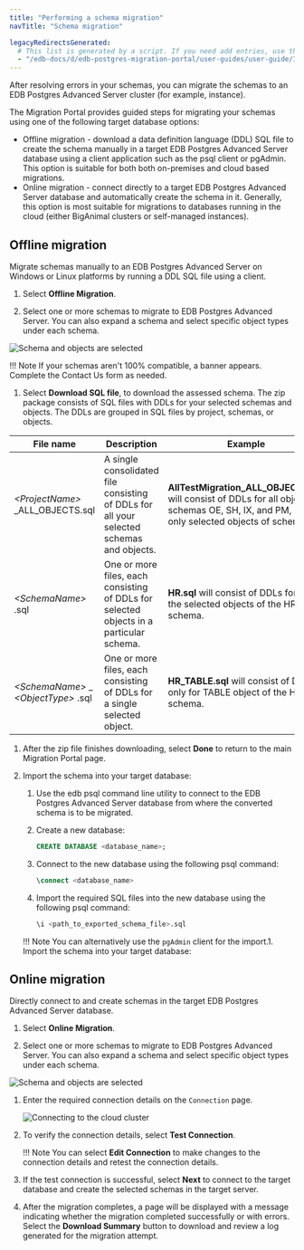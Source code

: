 ```yaml
---
title: "Performing a schema migration"
navTitle: "Schema migration"

legacyRedirectsGenerated:
  # This list is generated by a script. If you need add entries, use the `legacyRedirects` key.
  - "/edb-docs/d/edb-postgres-migration-portal/user-guides/user-guide/3.0.1/mp_schema_migration.html"
---
```


<div id="mp_schema_migration" class="registered_link"></div>


After resolving errors in your schemas, you can migrate the schemas to an EDB Postgres Advanced Server cluster (for example, instance).

The Migration Portal provides guided steps for migrating your schemas using one of the following target database options:

-   Offline migration - download a data definition language (DDL) SQL file to create the schema manually in a target EDB Postgres Advanced Server database using a client application such as the psql client or pgAdmin. This option is suitable for both both on-premises and cloud based migrations.
-   Online migration - connect directly to a target EDB Postgres Advanced Server database and automatically create the schema in it. Generally, this option is most suitable for migrations to databases running in the cloud (either BigAnimal clusters or self-managed instances).

<div id="existing_on_premises_edb_advanced_server" class="registered_link"></div>

## Offline migration

Migrate schemas manually to an EDB Postgres Advanced Server on Windows or Linux platforms by running a DDL SQL file using a client.

1. Select **Offline Migration**.

1. Select one or more schemas to migrate to EDB Postgres Advanced Server. You can also expand a schema and select specific object types under each schema.
 
 ![Schema and objects are selected](../images/schema_object_selection.png)

 !!! Note
     If your schemas aren't 100% compatible, a banner appears. Complete the Contact Us form as needed.

1. Select **Download SQL file**, to download the assessed schema. The zip package consists of SQL files with DDLs for your selected schemas and objects. The DDLs are grouped in SQL files by project, schemas, or objects.

 | File name                              | Description                                                                              | Example                                                                         |
 |------------------------------------------------|------------------------------------------------------------------------------------------|---------------------------------------------------------------------------------|
 | *&lt;ProjectName>* _ALL_OBJECTS.sql            | A single consolidated file consisting of DDLs for all your selected schemas and objects. | **AllTestMigration_ALL_OBJECTS.sql** will consist of DDLs for all objects of schemas OE, SH, IX, and PM, and only selected objects of schema HR.                                                                            |
 | *&lt;SchemaName>* .sql                         | One or more files, each consisting of DDLs for selected objects in a particular schema.  | **HR.sql**  will consist of DDLs for all the selected objects of the HR schema. |
 | *&lt;SchemaName>* &#95; *&lt;ObjectType>* .sql | One or more files, each consisting of DDLs for a single selected object.                 | **HR_TABLE.sql**  will consist of DDLs only for TABLE object of the HR schema. |

1. After the zip file finishes downloading, select **Done** to return to the main Migration Portal page.

1. Import the schema into your target database:

   1. Use the edb psql command line utility to connect to the EDB Postgres Advanced Server database from where the converted schema is to be migrated. 

   1. Create a new database:

      ```SQL
      CREATE DATABASE <database_name>;
      ```

   1. Connect to the new database using the following psql command:

      ```SQL
      \connect <database_name>
      ```

   1. Import the required SQL files into the new database using the following psql command:

      ```SQL
      \i <path_to_exported_schema_file>.sql
      ```

     !!! Note
     You can alternatively use the `pgAdmin` client for the import.1. Import the schema into your target database:


<div id="new_on_premises_edb_advanced_server" class="registered_link"></div>

## Online migration

Directly connect to and create schemas in the target EDB Postgres Advanced Server database.

1. Select **Online Migration**.

1. Select one or more schemas to migrate to EDB Postgres Advanced Server. You can also expand a schema and select specific object types under each schema.
 
 ![Schema and objects are selected](../images/schema_object_selection.png)

1. Enter the required connection details on the `Connection` page.

    ![Connecting to the cloud cluster](../images/mp_migrate_cloud_connection_updated.png)

1. To verify the connection details, select **Test Connection**.

    !!! Note
    You can select **Edit Connection** to make changes to the connection details and retest the connection details.

1. If the test connection is successful, select **Next** to connect to the target database and create the selected schemas in the target server.

1. After the migration completes, a page will be displayed with a message indicating whether the migration completed successfully or with errors.  Select the **Download Summary** button to download and review a log generated for the migration attempt.

